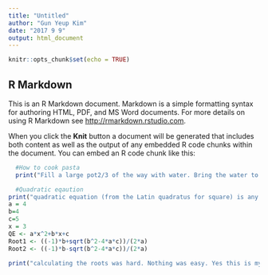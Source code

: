```yaml
---
title: "Untitled"
author: "Gun Yeup Kim"
date: "2017 9 9"
output: html_document
---
```


```r
knitr::opts_chunk$set(echo = TRUE)
```

## R Markdown

This is an R Markdown document. Markdown is a simple formatting syntax for authoring HTML, PDF, and MS Word documents. For more details on using R Markdown see <http://rmarkdown.rstudio.com>.

When you click the **Knit** button a document will be generated that includes both content as well as the output of any embedded R code chunks within the document. You can embed an R code chunk like this:

```r
  #How to cook pasta
  print("Fill a large pot2/3 of the way with water. Bring the water to a boil over high heat. Add the pasta and stir. Reduce to medium or medium hihg. Cook for 8 to 10 minutes. Pour the pasta through a strainer. Shake out the excess water.")
```
```r
  #Quadratic eqaution
print("quadratic equation (from the Latin quadratus for square) is any equation having the form where x represents an unknown, and a, b, c represent known numbers such that a is not equal to 0")
a = 4
b=4
c=5
x = 3
QE <- a*x^2+b*x+c
Root1 <- ((-1)*b+sqrt(b^2-4*a*c))/(2*a)
Root2 <- ((-1)*b-sqrt(b^2-4*a*c))/(2*a)
```
```r
print("calculating the roots was hard. Nothing was easy. Yes this is my first time using markdown.")
```


